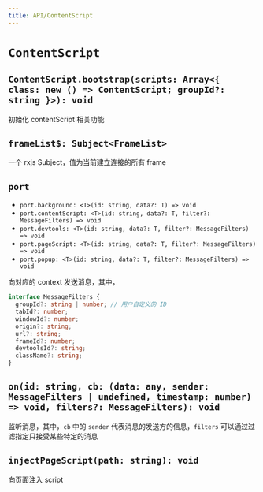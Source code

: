 ```yaml
---
title: API/ContentScript
---
```


# `ContentScript`

## `ContentScript.bootstrap(scripts: Array<{ class: new () => ContentScript; groupId?: string }>): void`

初始化 contentScript 相关功能

## `frameList$: Subject<FrameList>`

一个 rxjs Subject，值为当前建立连接的所有 frame

## `port`

- `port.background: <T>(id: string, data?: T) => void`
- `port.contentScript: <T>(id: string, data?: T, filter?: MessageFilters) => void`
- `port.devtools: <T>(id: string, data?: T, filter?: MessageFilters) => void`
- `port.pageScript: <T>(id: string, data?: T, filter?: MessageFilters) => void`
- `port.popup: <T>(id: string, data?: T, filter?: MessageFilters) => void`

向对应的 context 发送消息，其中，

```ts
interface MessageFilters {
  groupId?: string | number; // 用户自定义的 ID
  tabId?: number;
  windowId?: number;
  origin?: string;
  url?: string;
  frameId?: number;
  devtoolsId?: string;
  className?: string;
}
```

## `on(id: string, cb: (data: any, sender: MessageFilters | undefined, timestamp: number) => void, filters?: MessageFilters): void`

监听消息，其中，`cb` 中的 `sender` 代表消息的发送方的信息，`filters` 可以通过过滤指定只接受某些特定的消息

## `injectPageScript(path: string): void`

向页面注入 script
